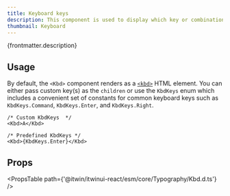```yaml
---
title: Keyboard keys
description: This component is used to display which key or combination of keys performs a given action.
thumbnail: Keyboard
---
```


<p>{frontmatter.description}</p>

<LiveExample src='Keyboard.main.tsx' truncate={false}>
  <AllExamples.KeyboardMainExample client:load />
</LiveExample>

## Usage

By default, the `<Kbd>` component renders as a [`<kbd>`](https://developer.mozilla.org/en-US/docs/Web/HTML/Element/kbd) HTML element. You can either pass custom key(s) as the `children` or use the `KbdKeys` enum which includes a convenient set of constants for common keyboard keys such as `KbdKeys.Command`, `KbdKeys.Enter`, and `KbdKeys.Right`.

```tsx
/* Custom KbdKeys  */
<Kbd>A</Kbd>

/* Predefined KbdKeys */
<Kbd>{KbdKeys.Enter}</Kbd>
```

## Props

<PropsTable path={'@itwin/itwinui-react/esm/core/Typography/Kbd.d.ts'} />
